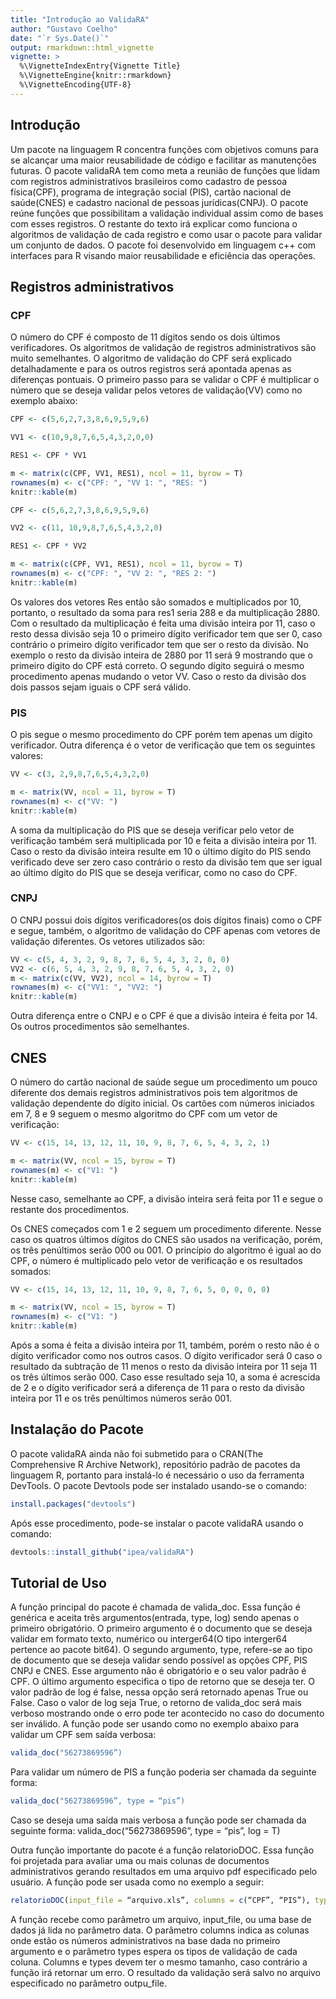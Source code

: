 ```yaml
---
title: "Introdução ao ValidaRA"
author: "Gustavo Coelho"
date: "`r Sys.Date()`"
output: rmarkdown::html_vignette
vignette: >
  %\VignetteIndexEntry{Vignette Title}
  %\VignetteEngine{knitr::rmarkdown}
  %\VignetteEncoding{UTF-8}
---
```


## Introdução

Um pacote na linguagem R concentra funções com objetivos comuns para se alcançar uma maior reusabilidade de código e facilitar as manutenções futuras. O pacote validaRA tem como meta a reunião de funções que lidam com registros administrativos brasileiros como cadastro de pessoa física(CPF), programa de integração social (PIS), cartão nacional de saúde(CNES) e cadastro nacional de pessoas jurídicas(CNPJ). O pacote reúne funções que possibilitam a validação individual assim como de bases com esses registros. O restante do texto irá explicar como funciona o algoritmos de validação de cada registro e como usar o pacote para validar um conjunto de dados.  O pacote foi desenvolvido em linguagem c++ com interfaces para R visando maior reusabilidade e eficiência das operações. 

## Registros administrativos
### CPF

O número do CPF é composto de 11 dígitos sendo os dois últimos verificadores. Os algoritmos de validação de registros administrativos são muito semelhantes. O algoritmo de validação do CPF será explicado detalhadamente e para os outros registros será apontada apenas as diferenças pontuais. O primeiro passo para se validar o CPF é multiplicar o número que se deseja validar pelos vetores de validação(VV) como no exemplo abaixo:

```r

CPF <- c(5,6,2,7,3,8,6,9,5,9,6)

VV1 <- c(10,9,8,7,6,5,4,3,2,0,0)

RES1 <- CPF * VV1

m <- matrix(c(CPF, VV1, RES1), ncol = 11, byrow = T)
rownames(m) <- c("CPF: ", "VV 1: ", "RES: ")
knitr::kable(m)
```

```r

CPF <- c(5,6,2,7,3,8,6,9,5,9,6)

VV2 <- c(11, 10,9,8,7,6,5,4,3,2,0)

RES1 <- CPF * VV2

m <- matrix(c(CPF, VV1, RES1), ncol = 11, byrow = T)
rownames(m) <- c("CPF: ", "VV 2: ", "RES 2: ")
knitr::kable(m)
```

Os valores dos vetores Res então são somados e multiplicados por 10, portanto, o resultado da soma para res1 seria 288 e da multiplicação 2880.  Com o resultado da multiplicação é feita uma divisão inteira por 11, caso o resto dessa divisão seja 10 o primeiro dígito verificador tem que ser 0, caso contrário o primeiro dígito verificador tem que ser o resto da divisão. No exemplo o resto da divisão inteira de 2880 por 11 será 9 mostrando que o primeiro dígito do CPF está correto. O segundo dígito seguirá o mesmo procedimento apenas mudando o vetor VV.  Caso o resto da divisão dos dois passos sejam iguais o CPF será válido. 

### PIS

O pis segue o mesmo procedimento do CPF porém tem apenas um dígito verificador. Outra diferença é o vetor de verificação que tem os seguintes valores:

```r

VV <- c(3, 2,9,8,7,6,5,4,3,2,0)

m <- matrix(VV, ncol = 11, byrow = T)
rownames(m) <- c("VV: ")
knitr::kable(m)
```

A soma da multiplicação do PIS que se deseja verificar pelo vetor de verificação também será multiplicada por 10 e feita a divisão inteira por 11. Caso o resto da divisão inteira resulte em 10 o último dígito do PIS sendo verificado deve ser zero caso contrário o resto da divisão tem que ser igual ao último dígito do PIS que se deseja verificar, como no caso do CPF. 

### CNPJ

O CNPJ possui dois dígitos verificadores(os dois dígitos finais) como o CPF e segue, também, o algoritmo de validação do CPF apenas com vetores de validação diferentes. Os vetores utilizados são:

```r

VV <- c(5, 4, 3, 2, 9, 8, 7, 6, 5, 4, 3, 2, 0, 0)
VV2 <- c(6, 5, 4, 3, 2, 9, 8, 7, 6, 5, 4, 3, 2, 0)
m <- matrix(c(VV, VV2), ncol = 14, byrow = T)
rownames(m) <- c("VV1: ", "VV2: ")
knitr::kable(m)
```

Outra diferença entre o CNPJ e o CPF é que a divisão inteira é feita por 14. Os outros procedimentos são semelhantes. 

## CNES
O número do cartão nacional de saúde segue um procedimento um pouco diferente dos demais registros administrativos pois tem algoritmos de validação dependente do dígito inicial. Os cartões com números iniciados em 7, 8 e 9 seguem o mesmo algoritmo do CPF com um vetor de verificação:

```r

VV <- c(15, 14, 13, 12, 11, 10, 9, 8, 7, 6, 5, 4, 3, 2, 1)

m <- matrix(VV, ncol = 15, byrow = T)
rownames(m) <- c("V1: ")
knitr::kable(m)
```

Nesse caso, semelhante ao CPF, a divisão inteira será feita por 11 e segue o restante dos procedimentos. 

Os CNES começados com 1 e 2 seguem um procedimento diferente. Nesse caso os quatros últimos dígitos do CNES são usados na verificação, porém, os três penúltimos serão 000 ou 001. O princípio do algoritmo é igual ao do CPF, o número é multiplicado pelo vetor de verificação e os resultados somados:

```r

VV <- c(15, 14, 13, 12, 11, 10, 9, 8, 7, 6, 5, 0, 0, 0, 0)

m <- matrix(VV, ncol = 15, byrow = T)
rownames(m) <- c("V1: ")
knitr::kable(m)
```

Após a soma é feita a divisão inteira por 11, também, porém o resto não é o dígito verificador como nos outros casos.  O dígito verificador será 0 caso o resultado da subtração de 11 menos o resto da divisão inteira por 11 seja 11 os três últimos serão 000. Caso esse resultado seja 10, a soma é acrescida de 2 e o dígito verificador será a diferença de 11 para o resto da divisão inteira por 11 e os três penúltimos números serão 001.     

## Instalação do Pacote
O pacote validaRA ainda não foi submetido para o CRAN(The Comprehensive R Archive Network), repositório padrão de pacotes da linguagem R, portanto para instalá-lo é necessário o uso da ferramenta DevTools. O  pacote Devtools pode ser instalado usando-se o comando:

```r
install.packages("devtools")
```


Após esse procedimento, pode-se instalar o pacote validaRA usando o comando:
```r
devtools::install_github("ipea/validaRA")
```

	

## Tutorial de Uso
A função principal do pacote é chamada de valida_doc. Essa função é genérica e aceita três argumentos(entrada, type, log) sendo apenas o primeiro obrigatório. O primeiro argumento é o documento que se deseja validar em formato texto, numérico ou interger64(O tipo interger64 pertence ao pacote bit64). O segundo argumento, type, refere-se ao tipo de documento que se deseja validar sendo possível as opções CPF, PIS CNPJ e CNES. Esse argumento não é obrigatório e o seu valor padrão é CPF. O último argumento especifica o tipo de retorno que se deseja ter. O valor padrão de log é false, nessa opção será retornado apenas True ou False. Caso o valor de log seja True, o retorno de valida_doc será mais verboso mostrando onde o erro pode ter acontecido no caso do documento ser inválido. A função pode ser usando como no exemplo abaixo para validar um CPF sem saída verbosa:

```r
valida_doc("56273869596”)
```


Para validar um número de PIS a função poderia ser chamada da seguinte forma:
```r
valida_doc("56273869596”, type = “pis”)
```

	

Caso se deseja uma saída mais verbosa a função pode ser chamada da seguinte forma:
valida_doc(“56273869596”, type = “pis”, log = T)

Outra função importante do pacote é a função relatorioDOC. Essa função foi projetada para avaliar uma ou mais colunas de documentos administrativos gerando resultados em uma arquivo pdf especificado pelo usuário. A função pode ser usada como no exemplo a seguir:

```r
relatorioDOC(input_file = “arquivo.xls”, columns = c(“CPF”, “PIS”), types = c(“cpf”, “pis”),     output_filename = “resultado.pdf”)
```


A função recebe como parâmetro um arquivo, input_file, ou uma base de dados já lida no parâmetro data. O parâmetro columns  indica as colunas onde estão os números administrativos na base dada no primeiro argumento e o parâmetro types espera os tipos de validação de cada coluna. Columns e types devem ter o mesmo tamanho, caso contrário a função irá retornar um erro. O resultado da validação será salvo no arquivo especificado no parâmetro outpu_file. 

